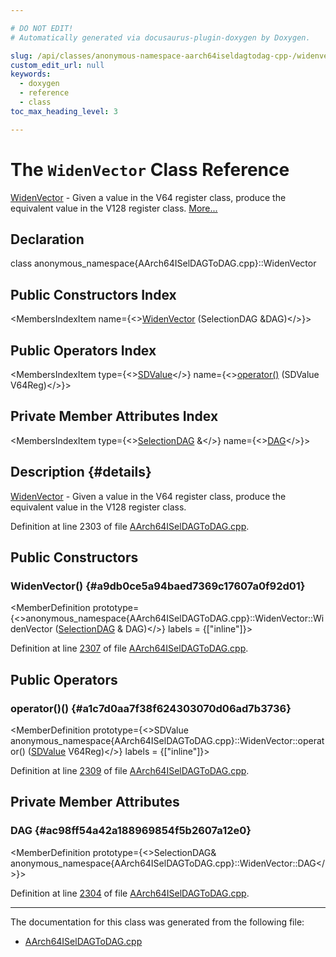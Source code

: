 ```yaml
---

# DO NOT EDIT!
# Automatically generated via docusaurus-plugin-doxygen by Doxygen.

slug: /api/classes/anonymous-namespace-aarch64iseldagtodag-cpp-/widenvector
custom_edit_url: null
keywords:
  - doxygen
  - reference
  - class
toc_max_heading_level: 3

---
```





# The `WidenVector` Class Reference

<DoxygenPage pluginConfig={pluginConfig}>

<a href="/docs/api/classes/anonymous-namespace-aarch64iseldagtodag-cpp-/widenvector">WidenVector</a> - Given a value in the V64 register class, produce the equivalent value in the V128 register class. <a href="#details">More...</a>

## Declaration

<CodeBlock>class anonymous_namespace{AArch64ISelDAGToDAG.cpp}::WidenVector</CodeBlock>

## Public Constructors Index

<MembersIndex>

<MembersIndexItem
  name={<><a href="#a9db0ce5a94baed7369c17607a0f92d01">WidenVector</a> (SelectionDAG &amp;DAG)</>}>
</MembersIndexItem>

</MembersIndex>

## Public Operators Index

<MembersIndex>

<MembersIndexItem
  type={<><a href="/docs/api/classes/llvm/sdvalue">SDValue</a></>}
  name={<><a href="#a1c7d0aa7f38f624303070d06ad7b3736">operator()</a> (SDValue V64Reg)</>}>
</MembersIndexItem>

</MembersIndex>

## Private Member Attributes Index

<MembersIndex>

<MembersIndexItem
  type={<><a href="/docs/api/classes/llvm/selectiondag">SelectionDAG</a> &amp;</>}
  name={<><a href="#ac98ff54a42a188969854f5b2607a12e0">DAG</a></>}>
</MembersIndexItem>

</MembersIndex>

## Description {#details}

<a href="/docs/api/classes/anonymous-namespace-aarch64iseldagtodag-cpp-/widenvector">WidenVector</a> - Given a value in the V64 register class, produce the equivalent value in the V128 register class.

Definition at line 2303 of file <a href="/docs/api/files/lib/lib/target/lib/target/aarch64/aarch64iseldagtodag-cpp">AArch64ISelDAGToDAG.cpp</a>.

<SectionDefinition>

## Public Constructors

### WidenVector() {#a9db0ce5a94baed7369c17607a0f92d01}

<MemberDefinition
  prototype={<>anonymous&#95;namespace&#123;AArch64ISelDAGToDAG.cpp&#125;::WidenVector::WidenVector (<a href="/docs/api/classes/llvm/selectiondag">SelectionDAG</a> &amp; DAG)</>}
  labels = {["inline"]}>

Definition at line <a href="/docs/api/files/lib/lib/target/lib/target/aarch64/aarch64iseldagtodag-cpp/#l02307">2307</a> of file <a href="/docs/api/files/lib/lib/target/lib/target/aarch64/aarch64iseldagtodag-cpp">AArch64ISelDAGToDAG.cpp</a>.
</MemberDefinition>

</SectionDefinition>

<SectionDefinition>

## Public Operators

### operator()() {#a1c7d0aa7f38f624303070d06ad7b3736}

<MemberDefinition
  prototype={<>SDValue anonymous&#95;namespace&#123;AArch64ISelDAGToDAG.cpp&#125;::WidenVector::operator() (<a href="/docs/api/classes/llvm/sdvalue">SDValue</a> V64Reg)</>}
  labels = {["inline"]}>

Definition at line <a href="/docs/api/files/lib/lib/target/lib/target/aarch64/aarch64iseldagtodag-cpp/#l02309">2309</a> of file <a href="/docs/api/files/lib/lib/target/lib/target/aarch64/aarch64iseldagtodag-cpp">AArch64ISelDAGToDAG.cpp</a>.
</MemberDefinition>

</SectionDefinition>

<SectionDefinition>

## Private Member Attributes

### DAG {#ac98ff54a42a188969854f5b2607a12e0}

<MemberDefinition
  prototype={<>SelectionDAG&amp; anonymous&#95;namespace&#123;AArch64ISelDAGToDAG.cpp&#125;::WidenVector::DAG</>}>

Definition at line <a href="/docs/api/files/lib/lib/target/lib/target/aarch64/aarch64iseldagtodag-cpp/#l02304">2304</a> of file <a href="/docs/api/files/lib/lib/target/lib/target/aarch64/aarch64iseldagtodag-cpp">AArch64ISelDAGToDAG.cpp</a>.
</MemberDefinition>

</SectionDefinition>

<hr/>

The documentation for this class was generated from the following file:

<ul>
<li><a href="/docs/api/files/lib/lib/target/lib/target/aarch64/aarch64iseldagtodag-cpp">AArch64ISelDAGToDAG.cpp</a></li>
</ul>

</DoxygenPage>
